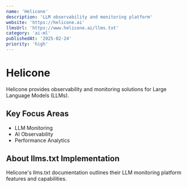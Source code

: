 ```yaml
---
name: 'Helicone'
description: 'LLM observability and monitoring platform'
website: 'https://helicone.ai'
llmsUrl: 'https://www.helicone.ai/llms.txt'
category: 'ai-ml'
publishedAt: '2025-02-24'
priority: 'high'
---
```


# Helicone

Helicone provides observability and monitoring solutions for Large Language Models (LLMs).

## Key Focus Areas

- LLM Monitoring
- AI Observability
- Performance Analytics

## About llms.txt Implementation

Helicone's llms.txt documentation outlines their LLM monitoring platform features and capabilities.
